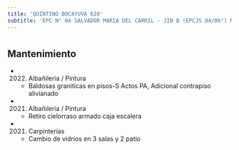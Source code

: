 ```yaml
---
title: 'QUINTINO BOCAYUVA 620'
subtitle: 'EPC N° 04 SALVADOR MARIA DEL CARRIL - JIN B (EPCJS 04/06°) MAESTRO F. REYES'
---
```


#


## Mantenimiento

*  (2022) Albañileria / Pintura 
    + Baldosas graniticas en pisos-S Actos PA, Adicional contrapiso alivianado

*  (2021) Albañileria / Pintura 
    + Retiro cielorraso armado caja escalera

*  (2021) Carpinterías 
    + Cambio de vidrios en 3 salas y 2 patio



